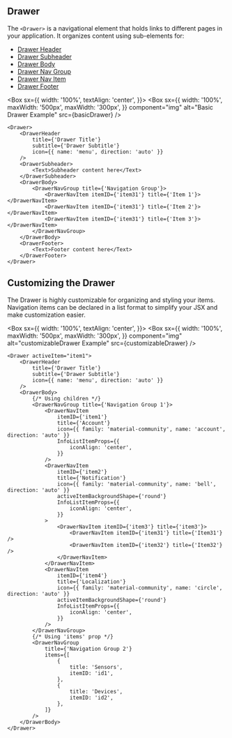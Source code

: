 
## Drawer

The `<Drawer>` is a navigational element that holds links to different pages in your application. It organizes content using sub-elements for:

- [Drawer Header](/components/drawer-header/examples)
- [Drawer Subheader](/components/drawer-subheader/examples)
- [Drawer Body](/components/drawer-body/examples)
- [Drawer Nav Group](/components/drawer-nav-group/examples)
- [Drawer Nav Item](/components/drawer-nav-item/examples)
- [Drawer Footer](/components/drawer-footer/examples)

<Box
  sx={{
    width: '100%',
    textAlign: 'center',
  }}>
  <Box
    sx={{
      width: '100%',
      maxWidth: '500px',
      maxWidth: '300px',
    }}
    component="img"
    alt="Basic Drawer Example"
    src={basicDrawer}
  />
</Box>

```
<Drawer>
    <DrawerHeader
        title={'Drawer Title'}
        subtitle={'Drawer Subtitle'}
        icon={{ name: 'menu', direction: 'auto' }}
    />
    <DrawerSubheader>
        <Text>Subheader content here</Text>
    </DrawerSubheader>
    <DrawerBody>
        <DrawerNavGroup title={'Navigation Group'}>
            <DrawerNavItem itemID={'item31'} title={'Item 1'}></DrawerNavItem>
            <DrawerNavItem itemID={'item31'} title={'Item 2'}></DrawerNavItem>
            <DrawerNavItem itemID={'item31'} title={'Item 3'}></DrawerNavItem>
        </DrawerNavGroup>
    </DrawerBody>
    <DrawerFooter>
        <Text>Footer content here</Text>
    </DrawerFooter>
</Drawer>
```

## Customizing the Drawer

The Drawer is highly customizable for organizing and styling your items. Navigation items can be declared in a list format to simplify your JSX and make customization easier.

<Box
  sx={{
    width: '100%',
    textAlign: 'center',
  }}>
  <Box
    sx={{
      width: '100%',
      maxWidth: '500px',
      maxWidth: '300px',
    }}
    component="img"
    alt="customizableDrawer Example"
    src={customizableDrawer}
  />
</Box>

```
<Drawer activeItem="item1">
    <DrawerHeader
        title={'Drawer Title'}
        subtitle={'Drawer Subtitle'}
        icon={{ name: 'menu', direction: 'auto' }}
    />
    <DrawerBody>
        {/* Using children */}
        <DrawerNavGroup title={'Navigation Group 1'}>
            <DrawerNavItem
                itemID={'item1'}
                title={'Account'}
                icon={{ family: 'material-community', name: 'account', direction: 'auto' }}
                InfoListItemProps={{
                    iconAlign: 'center',
                }}
            />
            <DrawerNavItem
                itemID={'item2'}
                title={'Notification'}
                icon={{ family: 'material-community', name: 'bell', direction: 'auto' }}
                activeItemBackgroundShape={'round'}
                InfoListItemProps={{
                    iconAlign: 'center',
                }}
            >
                <DrawerNavItem itemID={'item3'} title={'item3'}>
                    <DrawerNavItem itemID={'item31'} title={'Item31'} />
                    <DrawerNavItem itemID={'item32'} title={'Item32'} />
                </DrawerNavItem>
            </DrawerNavItem>
            <DrawerNavItem
                itemID={'item4'}
                title={'Localization'}
                icon={{ family: 'material-community', name: 'circle', direction: 'auto' }}
                activeItemBackgroundShape={'round'}
                InfoListItemProps={{
                    iconAlign: 'center',
                }}
            />
        </DrawerNavGroup>
        {/* Using 'items' prop */}
        <DrawerNavGroup
            title={'Navigation Group 2'}
            items={[
                {
                    title: 'Sensors',
                    itemID: 'id1',
                },
                {
                    title: 'Devices',
                    itemID: 'id2',
                },
            ]}
        />
    </DrawerBody>
</Drawer>
```
